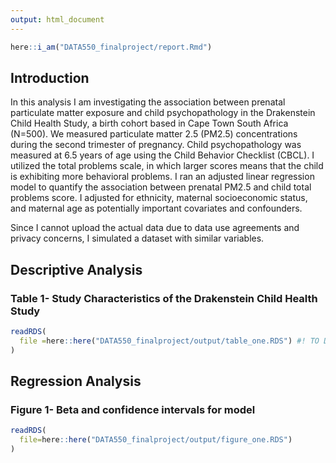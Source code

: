 ```yaml
---
output: html_document
---
```


```r
here::i_am("DATA550_finalproject/report.Rmd")
```
## Introduction
In this analysis I am investigating the association between prenatal
particulate matter exposure and child psychopathology in the Drakenstein
Child Health Study, a birth cohort based in Cape Town South Africa
(N=500). We measured particulate matter 2.5 (PM2.5) concentrations
during the second trimester of pregnancy. Child psychopathology was
measured at 6.5 years of age using the Child Behavior Checklist (CBCL).
I utilized the total problems scale, in which larger scores means that
the child is exhibiting more behavioral problems. I ran an adjusted
linear regression model to quantify the association between prenatal
PM2.5 and child total problems score. I adjusted for ethnicity, maternal
socioeconomic status, and maternal age as potentially important
covariates and confounders.

Since I cannot upload the actual data due to data use agreements and
privacy concerns, I simulated a dataset with similar variables.


## Descriptive Analysis

### Table 1- Study Characteristics of the Drakenstein Child Health Study

```r
readRDS(
  file =here::here("DATA550_finalproject/output/table_one.RDS") #! TO DO: add appropriate file path to read table 1
)
```

## Regression Analysis

### Figure 1- Beta and confidence intervals for model

```r
readRDS(
  file=here::here("DATA550_finalproject/output/figure_one.RDS")
)


```
